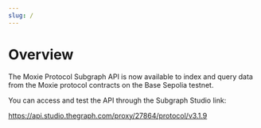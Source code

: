 ```yaml
---
slug: /
---
```


# Overview

The Moxie Protocol Subgraph API is now available to index and query data from the Moxie protocol contracts on the Base Sepolia testnet.

You can access and test the API through the Subgraph Studio link:

https://api.studio.thegraph.com/proxy/27864/protocol/v3.1.9
